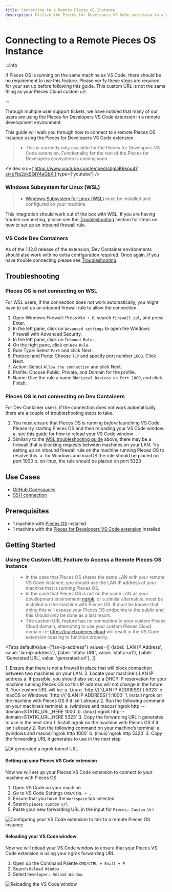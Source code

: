 ```yaml
---
title: Connecting to a Remote Pieces OS Instance
description: Utilize the Pieces for Developers VS Code extension in a remote development environment
---
```



# Connecting to a Remote Pieces OS Instance

:::info

If Pieces OS is running on the same machine as VS Code, there should be no requirement to use this feature. Please verify these steps are required for your set up before following this guide. This custom URL is not the same thing as your Pieces Cloud custom url.

:::

Through multiple user support tickets, we have noticed that many of our users are using the Pieces for Developers VS Code extension in a remote development environment.

This guide will walk you through how to connect to a remote Pieces OS instance using the Pieces for Developers VS Code extension.

> - This is currently only available for the Pieces for Developers VS Code extension. Functionality for the rest of the Pieces for Developers ecosystem is coming soon.

<Video
  src={'https://www.youtube.com/embed/sbgIaK9kpu4?si=gFIp2xkSQjY4aGbX'}
  type={'youtube'}
/>

### Windows Subsystem for Linux (WSL)

> - [Windows Subsystem for Linux (WSL)](https://learn.microsoft.com/en-us/windows/wsl/about) must be installed and configured on your machine

This integration should work out of the box with WSL. If you are having trouble connecting, please see the [Troubleshooting](#troubleshooting) section for steps on how to set up an inbound firewall rule.

### VS Code Dev Containers

As of the 1.12.0 release of the extension, Dev Container environments should also work with no extra configuration required. Once again, if you have trouble connecting please see [Troubleshooting](#troubleshooting).

## Troubleshooting

### Pieces OS is not connecting on WSL

For WSL users, if the connection does not work automatically, you might have to set up an inbound firewall rule to allow the connection.

1. Open Windows Firewall: Press `Win + R`, search `firewall.cpl`, and press Enter.
2. In the left pane, click on `Advanced settings` to open the Windows Firewall with Advanced Security.
3. In the left pane, click on `Inbound Rules`.
4. On the right pane, click on `New Rule`.
5. Rule Type: Select `Port` and click Next.
6. Protocol and Ports: Choose `TCP` and specify port number `1000`. Click Next.
7. Action: Select `Allow the connection` and click Next.
8. Profile: Choose Public, Private, and Domain for the profile.
9. Name: Give the rule a name like `Local Devices on Port 1000`, and click Finish.

### Pieces OS is not connecting on Dev Containers

For Dev Container users, if the connection does not work automatically, there are a couple of troubleshooting steps to take.

1. You must ensure that Pieces OS is running *before* launching VS Code. Please try starting Pieces OS and then reloading your VS Code window.
  a. see [this guide](#reloading-your-vs-code-window) for how to reload your VS Code window
2. Similarly to the [WSL troubleshooting guide](#pieces-os-is-not-connecting-on-wsl) above, there may be a firewall that is blocking requests between machines on your LAN. Try setting up an inbound firewall rule on the machine running Pieces OS to resolve this.
  a. for Windows and macOS the rule should be placed on port 1000
  b. on linux, the rule should be placed on port 5323

## Use Cases

- [GitHub Codespaces](https://github.com/features/codespaces)
- [SSH connection](https://code.visualstudio.com/docs/remote/ssh)

## Prerequisites

- 1 machine with [Pieces OS](/learn/installation-getting-started/what-am-i-installing) installed
- 1 machine with the [Pieces for Developers VS Code extension](https://marketplace.visualstudio.com/items?itemName=piecesapp.pieces) installed

## Getting Started

### Using the Custom URL Feature to Access a Remote Pieces OS Instance

> - In the case that Pieces OS shares the same LAN with your remote VS Code instance, you should use the LAN IP address of your machine that is running Pieces OS.
> - In the case that Pieces OS is not on the same LAN as your development environment [ngrok](https://ngrok.com/download), or a similar alternative, must be installed on the machine with Pieces OS. It must be known that doing this will expose your Pieces OS endpoints to the public and this should only be done as a last resort.
> - The custom URL feature has no connection to your custom Pieces Cloud domain, attempting to use your custom Pieces Cloud domain i.e: https://caleb.pieces.cloud will result in the VS Code extension ceasing to function properly.

<Tabs
  defaultValue={"lan-ip-address"}
  values={[
    {label: 'LAN IP Address', value: 'lan-ip-address'},
    {label: 'Static URL', value: 'static-url'},
    {label: 'Generated URL', value: 'generated-url'},
  ]}
>
  <TabItem value="lan-ip-address">
    1. Ensure that there is not a firewall in place that will block connection between two machines on your LAN.
    2. Locate your machine's LAN IP address
      a. If possible, you should also set up a DHCP IP reservation for your machine running Pieces OS so this IP address will not change in the future.
    3. Your custom URL will be:
      a. Linux: `http://{'{LAN IP ADDRESS}'}:5323`
      b. macOS or Windows: `http://{'{LAN IP ADDRESS}'}:1000`
  </TabItem>
  <TabItem value="static-url">
    1. Install ngrok on the machine with Pieces OS if it isn’t already
    2. Run the following command on your machine’s terminal:
      a. (windows and macos)`ngrok http --domain=STATIC_URL_HERE 1000`
      b. (linux)`ngrok http --domain=STATIC_URL_HERE 5323`
    3. Copy the forwarding URL it generates to use in the next step
  </TabItem>
  <TabItem value={"generated-url"}>
    1. Install ngrok on the machine with Pieces OS if it isn’t already
    2. Run the following command on your machine’s terminal:
      a. (windows and macos)`ngrok http 1000`
      b. (linux)`ngrok http 5323`
    3. Copy the forwarding URL it generates to use in the next step
  </TabItem>
</Tabs>

![A generated a ngrok tunnel URL](https://storage.googleapis.com/pieces_multimedia/PROMOTIONAL/PIECES_FOR_DEVELOPERS/VS_CODE/MACOS/ANY_FEATURE/16X9/PIECES_FOR_DEVELOPERS-VS_CODE-ANY_FEATURE-MACOS-16X9-11_27_2023.GIF)

#### Setting up your Pieces VS Code extension

Now we will set up your Pieces VS Code extension to connect to your machine with Pieces OS.

1. Open VS Code on your machine
2. Go to VS Code Settings `CMD/CTRL + ,`
3. Ensure that you have the `Workspace` tab selected
4. Search `pieces custom url`
5. Paste your new forwarding URL in the input for `Pieces: Custom Url`

![Configuring your VS Code extension to talk to a remote Pieces OS instance](https://storage.googleapis.com/pieces_multimedia/PROMOTIONAL/PIECES_FOR_DEVELOPERS/VS_CODE/MACOS/LINK_SHARING/16X9/PIECES_FOR_DEVELOPERS-VS_CODE-LINK_SHARING-MACOS-16X9-11_27_2023.GIF)

#### Reloading your VS Code window

Now we will reload your VS Code window to ensure that your Pieces VS Code extension is using your ngrok forwarding URL.

1. Open up the Command Palette `CMD/CTRL + Shift + P`
2. Search `Reload Window`
3. Select `Developer: Reload Window`

![Reloading the VS Code window](https://storage.googleapis.com/pieces_multimedia/PROMOTIONAL/PIECES_FOR_DEVELOPERS/VS_CODE/MACOS/REFRESH_TREE_VIEW/16X9/PIECES_FOR_DEVELOPERS-VS_CODE-REFRESH_TREE_VIEW-MACOS-16X9-11_27_2023.GIF)
